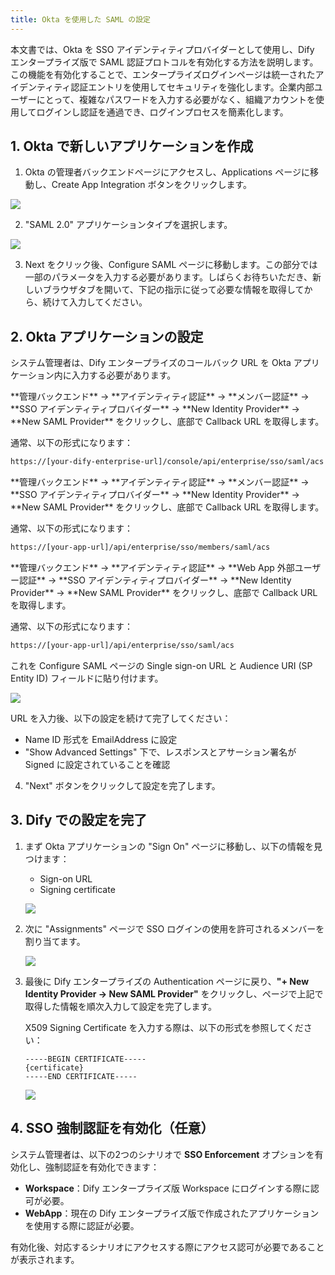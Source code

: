 ```yaml
---
title: Okta を使用した SAML の設定
---
```


本文書では、Okta を SSO アイデンティティプロバイダーとして使用し、Dify エンタープライズ版で SAML 認証プロトコルを有効化する方法を説明します。この機能を有効化することで、エンタープライズログインページは統一されたアイデンティティ認証エントリを使用してセキュリティを強化します。企業内部ユーザーにとって、複雑なパスワードを入力する必要がなく、組織アカウントを使用してログインし認証を通過でき、ログインプロセスを簡素化します。

## 1. Okta で新しいアプリケーションを作成

1. Okta の管理者バックエンドページにアクセスし、Applications ページに移動し、Create App Integration ボタンをクリックします。

![](https://assets-docs.dify.ai/2025/05/49d2eb9547c644a90a50e7ac1972b90c.png)

2. "SAML 2.0" アプリケーションタイプを選択します。

![](https://assets-docs.dify.ai/2025/05/409f64e068449c2f9dc9c3e471a36946.png)

3. Next をクリック後、Configure SAML ページに移動します。この部分では一部のパラメータを入力する必要があります。しばらくお待ちいただき、新しいブラウザタブを開いて、下記の指示に従って必要な情報を取得してから、続けて入力してください。

## 2. Okta アプリケーションの設定

システム管理者は、Dify エンタープライズのコールバック URL を Okta アプリケーション内に入力する必要があります。

<Tabs>
  <Tab title="Workspace">
  **管理バックエンド** → **アイデンティティ認証** → **メンバー認証** → **SSO アイデンティティプロバイダー** → **New Identity Provider** → **New SAML Provider** をクリックし、底部で Callback URL を取得します。

  通常、以下の形式になります：

   ```bash
   https://[your-dify-enterprise-url]/console/api/enterprise/sso/saml/acs
   ```
  </Tab>
  <Tab title="WebApp Members（内部ユーザー向け）">
  **管理バックエンド** → **アイデンティティ認証** → **メンバー認証** → **SSO アイデンティティプロバイダー** → **New Identity Provider** → **New SAML Provider** をクリックし、底部で Callback URL を取得します。

  通常、以下の形式になります：

   ```bash
   https://[your-app-url]/api/enterprise/sso/members/saml/acs
   ```
  </Tab>
  <Tab title="WebApp External Users（外部ユーザー向け）">
  **管理バックエンド** → **アイデンティティ認証** → **Web App 外部ユーザー認証** → **SSO アイデンティティプロバイダー** → **New Identity Provider** → **New SAML Provider** をクリックし、底部で Callback URL を取得します。

   通常、以下の形式になります：

   ```bash
   https://[your-app-url]/api/enterprise/sso/saml/acs
   ```
  </Tab>
</Tabs>

これを Configure SAML ページの Single sign-on URL と Audience URI (SP Entity ID) フィールドに貼り付けます。

![](https://assets-docs.dify.ai/2025/05/e6c1a1521306919ab325030adafb2d2b.png)

URL を入力後、以下の設定を続けて完了してください：
   * Name ID 形式を EmailAddress に設定
   * "Show Advanced Settings" 下で、レスポンスとアサーション署名が Signed に設定されていることを確認

4. "Next" ボタンをクリックして設定を完了します。

## 3. Dify での設定を完了

1. まず Okta アプリケーションの "Sign On" ページに移動し、以下の情報を見つけます：
   * Sign-on URL
   * Signing certificate

   ![](https://assets-docs.dify.ai/2025/05/edd232ff0c1e0a28243fdce755f8ea1b.png)

2. 次に "Assignments" ページで SSO ログインの使用を許可されるメンバーを割り当てます。

   ![](https://assets-docs.dify.ai/2025/05/7ce55440e9bce1965712e167ab8e8567.png)

3. 最後に Dify エンタープライズの Authentication ページに戻り、**"+ New Identity Provider → New SAML Provider"** をクリックし、ページで上記で取得した情報を順次入力して設定を完了します。

   X509 Signing Certificate を入力する際は、以下の形式を参照してください：

   ```
   -----BEGIN CERTIFICATE-----
   {certificate}
   -----END CERTIFICATE-----
   ```

   ![](https://assets-docs.dify.ai/2025/05/1548ea93cfa68352384295fef8b038e3.png)

## 4. SSO 強制認証を有効化（任意）

システム管理者は、以下の2つのシナリオで **SSO Enforcement** オプションを有効化し、強制認証を有効化できます：

- **Workspace**：Dify エンタープライズ版 Workspace にログインする際に認可が必要。
- **WebApp**：現在の Dify エンタープライズ版で作成されたアプリケーションを使用する際に認証が必要。

有効化後、対応するシナリオにアクセスする際にアクセス認可が必要であることが表示されます。

